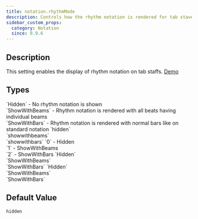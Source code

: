 ```yaml
---
title: notation.rhythmMode
description: Controls how the rhythm notation is rendered for tab staves. 
sidebar_custom_props:
  category: Notation
  since: 0.9.6
---
```


<SinceBadge since="0.9.6" />


## Description

This setting enables the display of rhythm notation on tab staffs. [Demo](/docs/showcase/guitar-tabs)

<PropertyDescription metadata={metadata} showJson={true} />

## Types

<TypeTable>
    <TypeRow name="alphaTab.TabRhythmMode" type="js">
        `Hidden` -  No rhythm notation is shown<br />
        `ShowWithBeams` - Rhythm notation is rendered with all beats having individual beams<br />
        `ShowWithBars` - Rhythm notation is rendered with normal bars like on standard notation
    </TypeRow>
    <TypeRow name="string" type="json-js-html">
        `hidden`<br />
        `showwithbeams`<br />
        `showwithbars`
    </TypeRow>
    <TypeRow name="int" type="json-js-html">
        `0` - Hidden<br />
        `1` - ShowWithBeams<br />
        `2` - ShowWithBars
    </TypeRow>
    <TypeRow name="AlphaTab.TabRhythmMode" type="net">
        `Hidden`<br />
        `ShowWithBeams`<br />
        `ShowWithBars`
    </TypeRow>
    <TypeRow name="alphaTab.TabRhythmMode" type="android">
        `Hidden`<br />
        `ShowWithBeams`<br />
        `ShowWithBars`
    </TypeRow>
</TypeTable>

## Default Value

`hidden`